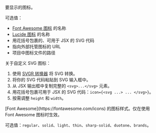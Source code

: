 <ResponseField name="icon" type="string" required>
  要显示的图标。
  
  可选值：
  - [Font Awesome 图标](https://fontawesome.com/icons) 的名称
  - [Lucide 图标](https://lucide.dev/icons) 的名称
  - 用花括号包裹的、可用于 JSX 的 SVG 代码
  - 指向外部托管图标的 URL
  - 项目中图标文件的路径
  
  关于自定义 SVG 图标：
  1. 使用 [SVGR 转换器](https://react-svgr.com/playground/) 将 SVG 转换。
  1. 将你的 SVG 代码粘贴到 SVG 输入框中。
  2. 从 JSX 输出框中复制完整的 `<svg>...</svg>` 元素。
  3. 用花括号包裹可用于 JSX 的 SVG 代码：`icon={<svg ...> ... </svg>}`。
  4. 按需调整 `height` 和 `width`。
</ResponseField>

<ResponseField name="iconType" type="string">
  [Font Awesome](https://fontawesome.com/icons) 的图标样式。仅在使用 Font Awesome 图标时生效。 
  
  可选值：`regular`、`solid`、`light`、`thin`、`sharp-solid`、`duotone`、`brands`。
</ResponseField>